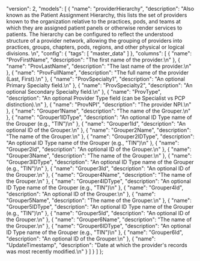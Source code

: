   "version": 2,
  "models": [
    {
      "name": "providerHierarchy",
      "description": "Also known as the Patient Assignment Hierarchy, this lists the set of providers known to the organization relative to the practices, pods, and teams at which they are assigned patient panels or otherwise render services to patients. The hierarchy can be configured to reflect the understood structure of a provider network, allowing the grouping of providers into practices, groups, chapters, pods, regions, and other physical or logical divisions. \n",
      "config": {
        "tags": [
          "master_data"
        ]
      },
      "columns": [
        {
          "name": "ProvFirstName",
          "description": "The first name of the provider.\n"
        },
        {
          "name": "ProvLastName",
          "description": "The last name of the provider.\n"
        },
        {
          "name": "ProvFullName",
          "description": "The full name of the provider (Last, First).\n"
        },
        {
          "name": "ProvSpecialty1",
          "description": "An optional Primary Specialty field.\n"
        },
        {
          "name": "ProvSpecialty2",
          "description": "An optional Secondary Specialty field.\n"
        },
        {
          "name": "ProvType",
          "description": "An optional Provider Type field (can be Specialist vs PCP distinction).\n"
        },
        {
          "name": "ProvNPI",
          "description": "The provider NPI.\n"
        },
        {
          "name": "Grouper1Name",
          "description": "The name of the Grouper.\n"
        },
        {
          "name": "Grouper1IDType",
          "description": "An optional ID Type name of the Grouper (e.g., \"TIN\")\n"
        },
        {
          "name": "Grouper1Id",
          "description": "An optional ID of the Grouper.\n"
        },
        {
          "name": "Grouper2Name",
          "description": "The name of the Grouper.\n"
        },
        {
          "name": "Grouper2IDType",
          "description": "An optional ID Type name of the Grouper (e.g., \"TIN\")\n"
        },
        {
          "name": "Grouper2Id",
          "description": "An optional ID of the Grouper.\n"
        },
        {
          "name": "Grouper3Name",
          "description": "The name of the Grouper.\n"
        },
        {
          "name": "Grouper3IDType",
          "description": "An optional ID Type name of the Grouper (e.g., \"TIN\")\n"
        },
        {
          "name": "Grouper3Id",
          "description": "An optional ID of the Grouper.\n"
        },
        {
          "name": "Grouper4Name",
          "description": "The name of the Grouper.\n"
        },
        {
          "name": "Grouper4IDType",
          "description": "An optional ID Type name of the Grouper (e.g., \"TIN\")\n"
        },
        {
          "name": "Grouper4Id",
          "description": "An optional ID of the Grouper.\n"
        },
        {
          "name": "Grouper5Name",
          "description": "The name of the Grouper.\n"
        },
        {
          "name": "Grouper5IDType",
          "description": "An optional ID Type name of the Grouper (e.g., \"TIN\")\n"
        },
        {
          "name": "Grouper5Id",
          "description": "An optional ID of the Grouper.\n"
        },
        {
          "name": "Grouper6Name",
          "description": "The name of the Grouper.\n"
        },
        {
          "name": "Grouper6IDType",
          "description": "An optional ID Type name of the Grouper (e.g., \"TIN\")\n"
        },
        {
          "name": "Grouper6Id",
          "description": "An optional ID of the Grouper.\n"
        },
        {
          "name": "UpdateTimestamp",
          "description": "Date at which the provider's records was most recently modified.\n"
        }
      ]
    }
  ]
};
